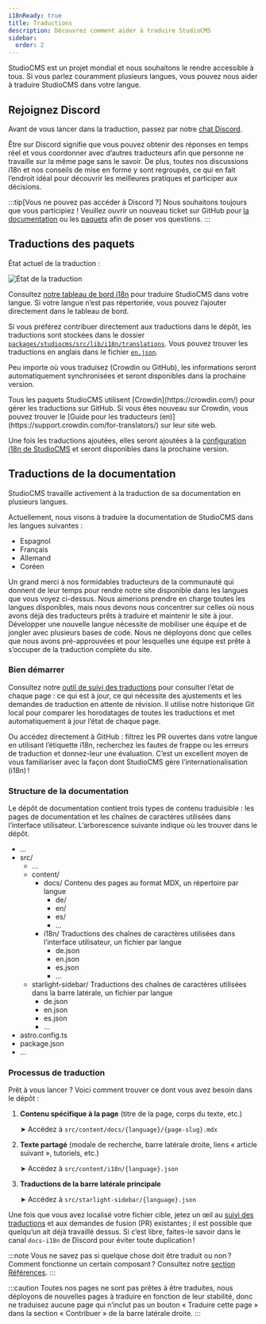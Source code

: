 ```yaml
---
i18nReady: true
title: Traductions
description: Découvrez comment aider à traduire StudioCMS
sidebar:
  order: 2
---
```



StudioCMS est un projet mondial et nous souhaitons le rendre accessible à tous. Si vous parlez couramment plusieurs langues, vous pouvez nous aider à traduire StudioCMS dans votre langue.

## Rejoignez Discord

Avant de vous lancer dans la traduction, passez par notre [chat Discord](https://chat.studiocms.dev).

Être sur Discord signifie que vous pouvez obtenir des réponses en temps réel et vous coordonner avec d’autres traducteurs afin que personne ne travaille sur la même page sans le savoir. De plus, toutes nos discussions i18n et nos conseils de mise en forme y sont regroupés, ce qui en fait l’endroit idéal pour découvrir les meilleures pratiques et participer aux décisions.

:::tip[Vous ne pouvez pas accéder à Discord ?]
Nous souhaitons toujours que vous participiez ! Veuillez ouvrir un nouveau ticket sur GitHub pour [la documentation](https://github.com/withstudiocms/docs/issues/new/choose) ou les [paquets](https://github.com/withstudiocms/studiocms/issues/new/choose) afin de poser vos questions.
:::

## Traductions des paquets

État actuel de la traduction :

<img src="https://badges.awesome-crowdin.com/translation-16993424-776180-update.png" alt="État de la traduction" />

Consultez [notre tableau de bord i18n](https://i18n.studiocms.dev) pour traduire StudioCMS dans votre langue. Si votre langue n’est pas répertoriée, vous pouvez l’ajouter directement dans le tableau de bord.

Si vous préférez contribuer directement aux traductions dans le dépôt, les traductions sont stockées dans le dossier [`packages/studiocms/src/lib/i18n/translations`](https://github.com/withstudiocms/studiocms/tree/main/packages/studiocms/src/lib/i18n/translations/). Vous pouvez trouver les traductions en anglais dans le fichier [`en.json`](https://github.com/withstudiocms/studiocms/blob/main/packages/studiocms/src/lib/i18n/translations/en.json).

Peu importe où vous traduisez (Crowdin ou GitHub), les informations seront automatiquement synchronisées et seront disponibles dans la prochaine version.

<ReadMore>
Tous les paquets StudioCMS utilisent [Crowdin](https://crowdin.com/) pour gérer les traductions sur GitHub. Si vous êtes nouveau sur Crowdin, vous pouvez trouver le [Guide pour les traducteurs (en)](https://support.crowdin.com/for-translators/) sur leur site web.
</ReadMore>

Une fois les traductions ajoutées, elles seront ajoutées à la [configuration i18n de StudioCMS](https://github.com/withstudiocms/studiocms/blob/main/packages/studiocms/src/lib/i18n/index.ts#L8) et seront disponibles dans la prochaine version.

## Traductions de la documentation

StudioCMS travaille activement à la traduction de sa documentation en plusieurs langues.

Actuellement, nous visons à traduire la documentation de StudioCMS dans les langues suivantes :

- Espagnol
- Français
- Allemand
- Coréen

Un grand merci à nos formidables traducteurs de la communauté qui donnent de leur temps pour rendre notre site disponible dans les langues que vous voyez ci-dessus. Nous aimerions prendre en charge toutes les langues disponibles, mais nous devons nous concentrer sur celles où nous avons déjà des traducteurs prêts à traduire et maintenir le site à jour. Développer une nouvelle langue nécessite de mobiliser une équipe et de jongler avec plusieurs bases de code. Nous ne déployons donc que celles que nous avons pré-approuvées et pour lesquelles une équipe est prête à s’occuper de la traduction complète du site.

### Bien démarrer

Consultez notre [outil de suivi des traductions](https://i18n.docs.studiocms.dev) pour consulter l’état de chaque page : ce qui est à jour, ce qui nécessite des ajustements et les demandes de traduction en attente de révision. Il utilise notre historique Git local pour comparer les horodatages de toutes les traductions et met automatiquement à jour l’état de chaque page.

Ou accédez directement à GitHub : filtrez les PR ouvertes dans votre langue en utilisant l’étiquette i18n, recherchez les fautes de frappe ou les erreurs de traduction et donnez-leur une évaluation. C’est un excellent moyen de vous familiariser avec la façon dont StudioCMS gère l’internationalisation (i18n) !

### Structure de la documentation

Le dépôt de documentation contient trois types de contenu traduisible : les pages de documentation et les chaînes de caractères utilisées dans l’interface utilisateur. L’arborescence suivante indique où les trouver dans le dépôt.

<FileTree>

- ...
- src/
  - ...
  - content/
    - docs/ Contenu des pages au format MDX, un répertoire par langue
      - de/
      - en/
      - es/
      - ...
    - i18n/ Traductions des chaînes de caractères utilisées dans l’interface utilisateur, un fichier par langue
      - de.json
      - en.json
      - es.json
      - ...
  - starlight-sidebar/ Traductions des chaînes de caractères utilisées dans la barre latérale, un fichier par langue
    - de.json
    - en.json
    - es.json
    - ...
- astro.config.ts
- package.json
- ...

</FileTree>

### Processus de traduction

Prêt à vous lancer ? Voici comment trouver ce dont vous avez besoin dans le dépôt :

1. **Contenu spécifique à la page** (titre de la page, corps du texte, etc.)

   ➤ Accédez à `src/content/docs/{language}/{page-slug}.mdx`

2. **Texte partagé** (modale de recherche, barre latérale droite, liens « article suivant », tutoriels, etc.)

   ➤ Accédez à `src/content/i18n/{language}.json`

3. **Traductions de la barre latérale principale**

   ➤ Accédez à `src/starlight-sidebar/{language}.json`


Une fois que vous avez localisé votre fichier cible, jetez un œil au [suivi des traductions](https://i18n.docs.studiocms.dev/) et aux demandes de fusion (PR) existantes ; il est possible que quelqu’un ait déjà travaillé dessus. Si c’est libre, faites-le savoir dans le canal `docs-i18n` de Discord pour éviter toute duplication !

:::note
Vous ne savez pas si quelque chose doit être traduit ou non ? Comment fonctionne un certain composant ? Consultez notre [section Références](/fr/config-reference/).
:::

:::caution
Toutes nos pages ne sont pas prêtes à être traduites, nous déployons de nouvelles pages à traduire en fonction de leur stabilité, donc ne traduisez aucune page qui n’inclut pas un bouton « Traduire cette page » dans la section « Contribuer » de la barre latérale droite.
:::
